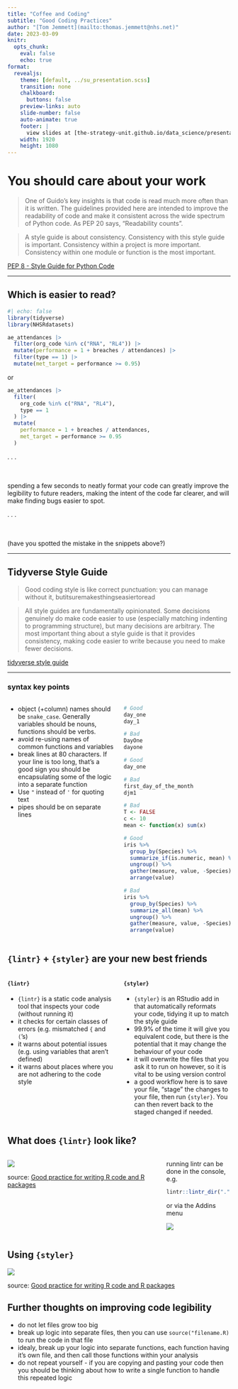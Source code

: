 ```yaml
---
title: "Coffee and Coding"
subtitle: "Good Coding Practices"
author: "[Tom Jemmett](mailto:thomas.jemmett@nhs.net)"
date: 2023-03-09
knitr:
  opts_chunk: 
    eval: false
    echo: true
format:
  revealjs:
    theme: [default, ../su_presentation.scss]
    transition: none
    chalkboard:
      buttons: false
    preview-links: auto
    slide-number: false
    auto-animate: true
    footer: |
      view slides at [the-strategy-unit.github.io/data_science/presentations][ds_presentations]
    width: 1920
    height: 1080
---
```


[ds_presentations]: https://the-strategy-unit.github.io/data_science/presentations/


# You should care about your work

> One of Guido’s key insights is that code is read much more often than it is written. The guidelines provided here are intended to improve the readability of code and make it consistent across the wide spectrum of Python code. As PEP 20 says, “Readability counts”.

> A style guide is about consistency. Consistency with this style guide is important. Consistency within a project is more important. Consistency within one module or function is the most important.

[PEP 8 - Style Guide for Python Code][pep8]

[pep8]: https://peps.python.org/pep-0008/

---

## Which is easier to read?

```r
#| echo: false
library(tidyverse)
library(NHSRdatasets)
```


```r
ae_attendances |>
  filter(org_code %in% c("RNA", "RL4")) |>
  mutate(performance = 1 + breaches / attendances) |>
  filter(type == 1) |>
  mutate(met_target = performance >= 0.95)
```

or

```r
ae_attendances |>
  filter(
    org_code %in% c("RNA", "RL4"),
    type == 1
  ) |>
  mutate(
    performance = 1 + breaches / attendances,
    met_target = performance >= 0.95
  )
```

. . .

<br />
<br />
spending a few seconds to neatly format your code can greatly improve the legibility to future readers, making the
intent of the code far clearer, and will make finding bugs easier to spot.

. . .

<br />
<br />
(have you spotted the mistake in the snippets above?)

---

## Tidyverse Style Guide

> Good coding style is like correct punctuation: you can manage without it, butitsuremakesthingseasiertoread

> All style guides are fundamentally opinionated. Some decisions genuinely do make code easier to use (especially matching indenting to programming structure), but many decisions are arbitrary. The most important thing about a style guide is that it provides consistency, making code easier to write because you need to make fewer decisions.

[tidyverse style guide][tidyverse_style]

[tidyverse_style]: https://style.tidyverse.org/

---

### syntax key points

::::{.columns}

:::{.column width="50%"}

* object (+column) names should be `snake_case`. Generally variables should be nouns, functions should be verbs.
* avoid re-using names of common functions and variables
* break lines at 80 characters. If your line is too long, that's a good sign you should be encapsulating some of the
logic into a separate function
* Use `"` instead of `'` for quoting text
* pipes should be on separate lines

:::

:::{.column width="50%"}
```r
# Good
day_one
day_1

# Bad
DayOne
dayone
```

```r
# Good
day_one

# Bad
first_day_of_the_month
djm1

# Bad
T <- FALSE
c <- 10
mean <- function(x) sum(x)
```

```r
# Good
iris %>%
  group_by(Species) %>%
  summarize_if(is.numeric, mean) %>%
  ungroup() %>%
  gather(measure, value, -Species) %>%
  arrange(value)

# Bad
iris %>%
  group_by(Species) %>%
  summarize_all(mean) %>%
  ungroup() %>%
  gather(measure, value, -Species) %>%
  arrange(value)
```

:::

::::

## `{lintr}` + `{styler}` are your new best friends

::::{.columns}

:::{.column width="50%"}

#### `{lintr}`

* `{lintr}` is a static code analysis tool that inspects your code (without running it)
* it checks for certain classes of errors (e.g. mismatched `{` and `(`'s)
* it warns about potential issues (e.g. using variables that aren't defined)
* it warns about places where you are not adhering to the code style

:::

:::{.column width="50%"}

#### `{styler}`

* `{styler}` is an RStudio add in that automatically reformats your code, tidying it up to match the style guide
* 99.9% of the time it will give you equivalent code, but there is the potential that it may change the behaviour of
  your code
* it will overwrite the files that you ask it to run on however, so it is vital to be using version control
* a good workflow here is to save your file, "stage" the changes to your file, then run `{styler}`. You can then revert
  back to the staged changed if needed.

:::

::::

## What does `{lintr}` look like?

::::{.columns}

:::{.column width="70%"}

![](lintr_output.png)

source: [Good practice for writing R code and R packages][gcp]


:::

:::{.column width="30%"}

running lintr can be done in the console, e.g.

```r
lintr::lintr_dir(".")
```

or via the Addins menu

![](lintr_addin.png)

:::

::::

## Using `{styler}`

![](styler_0.1.gif)

source: [Good practice for writing R code and R packages][gcp]

[gcp]: https://magrichard.github.io/good_coding_practices/rpresentation.html#12

## Further thoughts on improving code legibility

- do not let files grow too big
- break up logic into separate files, then you can use `source("filename.R)` to run the code in that file
- idealy, break up your logic into separate functions, each function having it's own file, and then call those
  functions within your analysis
- do not repeat yourself - if you are copying and pasting your code then you should be thinking about how to write a
  single function to handle this repeated logic
  
